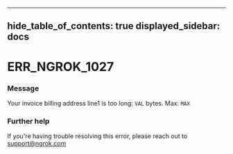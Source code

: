 

---
hide_table_of_contents: true
displayed_sidebar: docs
---


# ERR_NGROK_1027

### Message
Your invoice billing address line1 is too long: `VAL` bytes. Max: `MAX`

<ErrorDetails error="err_ngrok_1027" />



### Further help
If you're having trouble resolving this error, please reach out to [support@ngrok.com](mailto:support@ngrok.com?subject=Help%20with%20ERR_NGROK_1027)

